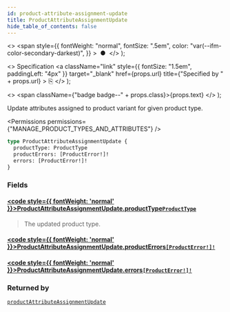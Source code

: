 ```yaml
---
id: product-attribute-assignment-update
title: ProductAttributeAssignmentUpdate
hide_table_of_contents: false
---
```


  <>
    <span
      style={{
        fontWeight: "normal",
        fontSize: ".5em",
        color: "var(--ifm-color-secondary-darkest)",
      }}
    >
      &nbsp;●&nbsp;
    </span>
  </>
);

  <>
    Specification
    <a
      className="link"
      style={{ fontSize: "1.5em", paddingLeft: "4px" }}
      target="\_blank"
      href={props.url}
      title={"Specified by " + props.url}
    >
      ⎘
    </a>
  </>
);

  <>
    <span className={"badge badge--" + props.class}>{props.text}</span>
  </>
);

Update attributes assigned to product variant for given product type.

<Badge text="Added in Saleor 3.1" class="secondary margin-bottom--sm" />

<Permissions permissions={"MANAGE_PRODUCT_TYPES_AND_ATTRIBUTES"} />

```graphql
type ProductAttributeAssignmentUpdate {
  productType: ProductType
  productErrors: [ProductError!]!
  errors: [ProductError!]!
}
```

### Fields

#### [<code style={{ fontWeight: 'normal' }}>ProductAttributeAssignmentUpdate.<b>productType</b></code>](#)<Bullet />[`ProductType`](../../../api-reference/products/objects/product-type) <Badge class="secondary" text="object"/> <Badge class="secondary" text="products"/>

> The updated product type.

#### [<code style={{ fontWeight: 'normal' }}>ProductAttributeAssignmentUpdate.<b>productErrors</b></code>](#)<Bullet />[`[ProductError!]!`](../../../api-reference/products/objects/product-error) <Badge class="secondary" text="non-null"/> <Badge class="secondary" text="object"/> <Badge class="secondary" text="products"/>

>

#### [<code style={{ fontWeight: 'normal' }}>ProductAttributeAssignmentUpdate.<b>errors</b></code>](#)<Bullet />[`[ProductError!]!`](../../../api-reference/products/objects/product-error) <Badge class="secondary" text="non-null"/> <Badge class="secondary" text="object"/> <Badge class="secondary" text="products"/>

>

### Returned by

[`productAttributeAssignmentUpdate`](../../../api-reference/products/mutations/product-attribute-assignment-update) <Badge class="secondary" text="mutation"/>

